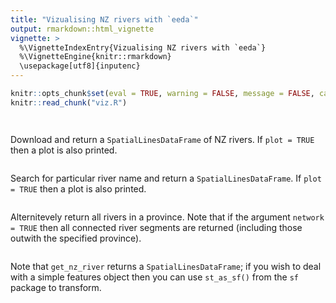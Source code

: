 ```yaml
---
title: "Vizualising NZ rivers with `eeda`"
output: rmarkdown::html_vignette
vignette: >
  %\VignetteIndexEntry{Vizualising NZ rivers with `eeda`}
  %\VignetteEngine{knitr::rmarkdown}
  \usepackage[utf8]{inputenc}
---
```



```r
knitr::opts_chunk$set(eval = TRUE, warning = FALSE, message = FALSE, cache = TRUE)
knitr::read_chunk("viz.R")
```

```r
```

```r
```

Download and return a `SpatialLinesDataFrame` of NZ rivers. If `plot = TRUE` then a plot is also printed.

```r
```

Search for particular river name and return a `SpatialLinesDataFrame`. If `plot = TRUE` then a plot is also printed.

```r
```

Alternitevely return all rivers in a province. Note that if the argument `network = TRUE` then all connected river segments are returned (including those outwith the specified province). 

```r
```

Note that `get_nz_river` returns a `SpatialLinesDataFrame`; if you wish to deal with a simple features object then you can use `st_as_sf()` from the `sf` package to transform.

```r
```
